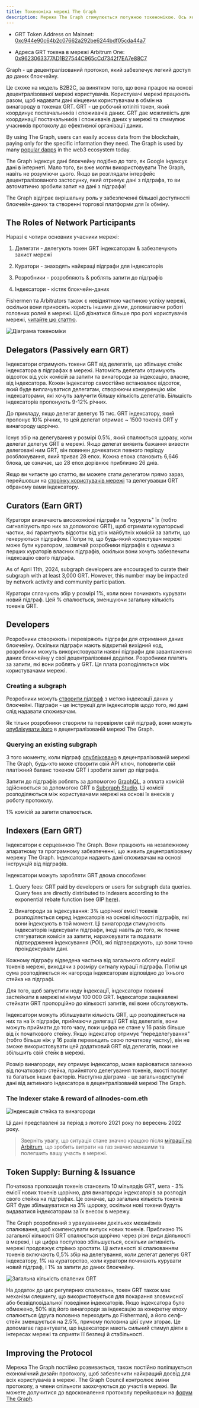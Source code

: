 ```yaml
---
title: Токеноміка мережі The Graph
description: Мережа The Graph стимулюється потужною токеномікою. Ось як працює GRT, нативний токен мережі The Graph.
---
```


- GRT Token Address on Mainnet: [0xc944e90c64b2c07662a292be6244bdf05cda44a7](https://etherscan.io/token/0xc944e90c64b2c07662a292be6244bdf05cda44a7)

- Адреса GRT токена в мережі Arbitrum One: [0x9623063377AD1B27544C965cCd7342f7EA7e88C7](https://arbiscan.io/token/0x9623063377ad1b27544c965ccd7342f7ea7e88c7)

Graph - це децентралізований протокол, який забезпечує легкий доступ до даних блокчейну.

Це схоже на модель B2B2C, за винятком того, що вона працює на основі децентралізованої мережі користувачів. Користувачі мережі працюють разом, щоб надавати дані кінцевим користувачам в обмін на винагороду в токенах GRT. GRT - це робочий ютіліті токен, який координує постачальників і споживачів даних. GRT дає можливість для координації постачальників і споживачів даних у мережі та стимулює учасників протоколу до ефективної організації даних.

By using The Graph, users can easily access data from the blockchain, paying only for the specific information they need. The Graph is used by many [popular dapps](https://thegraph.com/explorer) in the web3 ecosystem today.

The Graph індексує дані блокчейну подібно до того, як Google індексує дані в інтернеті. Мало того, ви вже могли використовувати The Graph, навіть не розуміючи цього. Якщо ви розглядали інтерфейс децентралізованого застосунку, який отримує дані з підграфа, то ви автоматично зробили запит на дані з підграфа!

The Graph відіграє вирішальну роль у забезпеченні більшої доступності блокчейн-даних та створенні торгової платформи для їх обміну.

## The Roles of Network Participants

Наразі є чотири основних учасники мережі:

1.  Делегати - делегують токен GRT індексаторам & забезпечують захист мережі

2.  Куратори - знаходять найкращі підграфи для індексаторів

3.  Розробники - розробляють & роблять запити до підграфів

4.  Індексатори - кістяк блокчейн-даних

Fishermen та Arbitrators також є невіднятною частиною успіху мережі, оскільки вони приносять користь іншими діями, допомагаючи роботі головних ролей в мережі. Щоб дізнатися більше про ролі користувачів мережі, [читайте цю статтю](https://thegraph.com/blog/the-graph-grt-token-economics/).

![Діаграма токеноміки](/img/updated-tokenomics-image.png)

## Delegators (Passively earn GRT)

Індексатори отримують токени GRT від делегатів, що збільшує стейк індексатора в підграфах в мережі. Натомість делегати отримують відсоток від усіх комісій за запити та винагороди за індексацію, власне, від індексатора. Кожен індексатор самостійно встановлює відсоток, який буде виплачуватися делегатам, створюючи конкуренцію між індексаторами, які хочуть залучити більшу кількість делегатів. Більшість індексаторів пропонують 9-12% річних.

До прикладу, якщо делегат делегує 15 тис. GRT індексатору, який пропонує 10% річних, то цей делегат отримає ~ 1500 токенів GRT у винагороду щорічно.

Існує збір на делегування у розмірі 0.5%, який спалюється щоразу, коли делегат делегує GRT в мережі. Якщо делегат виявить бажання вивести делеговані ним GRT, він повинен дочекатися певного періоду розблокування, який триває 28 епох. Кожна епоха становить 6,646 блока, це означає, що 28 епох дорівнює приблизно 26 днів.

Якщо ви читаєте цю статтю, ви можете стати делегатом прямо зараз, перейшовши на [сторінку користувачів мережі](https://thegraph.com/explorer/participants/indexers) та делегувавши GRT обраному вами індексатору.

## Curators (Earn GRT)

Куратори визначають високоякісні підграфи та "курують" їх (тобто сигналізують про них за допомогою GRT), щоб отримати кураторські частки, які гарантують відсоток від усіх майбутніх комісій за запити, що генеруються підграфом. Попри те, що будь-який користувач мережі може бути куратором, зазвичай розробники підграфів є одними з перших кураторів власних підграфів, оскільки вони хочуть забезпечити індексацію свого підграфа.

As of April 11th, 2024, subgraph developers are encouraged to curate their subgraph with at least 3,000 GRT. However, this number may be impacted by network activity and community participation.

Куратори сплачують збір у розмірі 1%, коли вони починають курувати новий підграф. Цей % спалюється, зменшуючи загальну кількість токенів GRT.

## Developers

Розробники створюють і перевіряють підграфи для отримання даних блокчейну. Оскільки підграфи мають відкритий вихідний код, розробники можуть використовувати наявні підграфи для завантаження даних блокчейну у свої децентралізовані додатки. Розробники платять за запити, які вони роблять у GRT. Ця плата розподіляється між користувачами мережі.

### Creating a subgraph

Розробники можуть [створити підграф](/developing/creating-a-subgraph/) з метою індексації даних у блокчейні. Підграфи - це інструкції для індексаторів щодо того, які дані слід надавати споживачам.

Як тільки розробники створили та перевірили свій підграф, вони можуть [опублікувати його](/publishing/publishing-a-subgraph/) в децентралізованій мережі The Graph.

### Querying an existing subgraph

З того моменту, коли підграф [опубліковано](https://thegraph.com/docs/en/publishing/publishing-a-subgraph/) в децентралізованій мережі The Graph, будь-хто може створити свій API ключ, поповнити свій платіжний баланс токеном GRT і зробити запит до підграфа.

Запити до підграфів роблять за допомогою [GraphQL](/querying/querying-the-graph/), а оплата комісій здійснюється за допомогою GRT в [Subgraph Studio](https://thegraph.com/studio/). Ці комісії розподіляються між користувачами мережі на основі їх внесків у роботу протоколу.

1% комісій за запити спалюється.

## Indexers (Earn GRT)

Індексатори є серцевиною The Graph. Вони працюють на незалежному апаратному та програмному забезпеченні, що живить децентралізовану мережу The Graph. Індексатори надають дані споживачам на основі інструкцій від підграфів.

Індексатори можуть заробляти GRT двома способами:

1.  Query fees: GRT paid by developers or users for subgraph data queries. Query fees are directly distributed to Indexers according to the exponential rebate function (see GIP [here](https://forum.thegraph.com/t/gip-0051-exponential-query-fee-rebates-for-indexers/4162)).

2.  Винагороди за індексування: 3% щорічної емісії токенів розподіляється серед індексаторів на основі кількості підграфів, які вони індексують в той момент. Ці винагороди стимулюють індексаторів індексувати підграфи, іноді навіть до того, як почне стягуватися комісія за запити, нараховувати та подавати підтвердження індексування (POI), які підтверджують, що вони точно проіндексували дані.

Кожному підграфу відведена частина від загального обсягу емісії токенів мережі, виходячи з розміру сигналу курації підграфа. Потім ця сума розподіляється як нагорода індексаторам відповідно до їхнього стейка на підграфі.

Для того, щоб запустити ноду індексації, індексатори повинні застейкати в мережі мінімум 100 000 GRT. Індексатори зацікавлені стейкати GRT пропорційно до кількості запитів, які вони обслуговують.

Індексатори можуть збільшувати кількість GRT, що розподіляється на них та на їх підграфи, приймаючи делегації GRT від делегатів, вони можуть приймати до того часу, поки цифра не стане у 16 разів більше від їх початкового стейку. Якщо індексатор отримує "переделегування" (тобто більше ніж у 16 разів перевищить свою початкову частку), він не зможе використовувати цей додатковий GRT від делегатів, поки не збільшить свій стейк в мережі.

Розмір винагороди, яку отримує індексатор, може варіюватися залежно від початкового стейка, прийнятого делегування токенів, якості послуг та багатьох інших факторів. Наступна діаграма - це загальнодоступні дані від активного індексатора в децентралізованій мережі The Graph.

### The Indexer stake & reward of allnodes-com.eth

![Індексація стейка та винагороди](/img/indexing-stake-and-income.png)

Ці дані представлені за період з лютого 2021 року по вересень 2022 року.

> Зверніть увагу, що ситуація стане значно кращою після [міграції на Arbitrum](https://forum.thegraph.com/t/gip-0037-the-graph-arbitrum-deployment-with-linear-rewards-minted-in-l2/3551), що зробить витрати на газ значно меншими та полегшить вашу участь в мережі.

## Token Supply: Burning & Issuance

Початкова пропозиція токенів становить 10 мільярдів GRT, мета - 3% емісії нових токенів щорічно, для винагороди індексаторів за розподіл свого стейка на підграфах. Це означає, що загальна кількість токенів GRT буде збільшуватися на 3% щороку, оскільки нові токени будуть видаватися індексаторам за їх внесок в мережу.

The Graph розроблений з урахуванням декількох механізмів спалювання, щоб компенсувати випуск нових токенів. Приблизно 1% загальної кількості GRT спалюється щорічно через різні види діяльності в мережі, і ця цифра поступово збільшується, оскільки активність мережі продовжує стрімко зростати. Ці активності зі спалюванням токенів включають 0,5% збір на делегування, коли делегат делегує GRT індексатору, 1% на кураторство, коли куратори починають курувати новий підграф, і 1% за запити до даних блокчейну.

![Загальна кількість спалених GRT](/img/total-burned-grt.jpeg)

На додаток до цих регулярних спалювань, токен GRT також має механізм слешингу, що використовується для покарання зловмисної або безвідповідальної поведінки індексаторів. Якщо індексатора було обмежено, 50% від його винагороди за індексацію за конкретну епоху спалюється (друга половина переходить до Fisherman), а його селф-стейк зменшується на 2.5%, причому половина цієї суми згорає. Це допомагає гарантувати, що індексатори мають сильний стимул діяти в інтересах мережі та сприяти її безпеці й стабільності.

## Improving the Protocol

Мережа The Graph постійно розвивається, також постійно поліпшується економічний дизайн протоколу, щоб забезпечити найкращий досвід для всіх користувачів в мережі. The Graph Council контролює зміни протоколу, а члени спільноти заохочуються до участі в мережі. Ви можете долучитися до вдосконалення протоколу перейшовши на [форум The Graph](https://forum.thegraph.com/).
